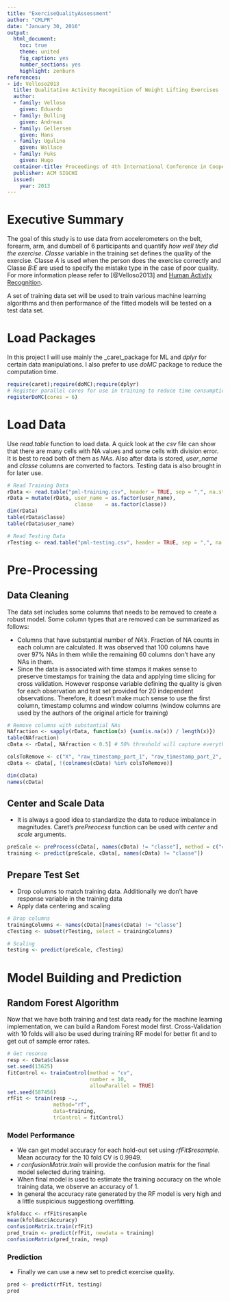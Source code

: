 ```yaml
---
title: "ExerciseQualityAssessment"
author: "CMLPR"
date: "January 30, 2016"
output:
  html_document:
    toc: true
    theme: united
    fig_caption: yes
    number_sections: yes
    highlight: zenburn
references: 
- id: Velloso2013
  title: Qualitative Activity Recognition of Weight Lifting Exercises
  author:
  - family: Velloso
    given: Eduardo
  - family: Bulling
    given: Andreas
  - family: Gellersen
    given: Hans
  - family: Ugulino
    given: Wallace
  - family: Fuks
    given: Hugo
  container-title: Proceedings of 4th International Conference in Cooperation with SIGCHI
  publisher: ACM SIGCHI
  issued:
    year: 2013
---
```


# Executive Summary

The goal of this study is to use data from accelerometers on the belt, forearm, arm, and dumbell of 6 participants and quantify _how well they did the exercise_. *Classe* variable in the training set defines the quality of the exercise. Classe _A_ is used when the person does the exercise correctly and Classe _B:E_ are used to specify the mistake type in the case of poor quality. For more information please refer to [@Velloso2013] and [Human Activity Recognition](http://groupware.les.inf.puc-rio.br/har#dataset).

A set of training data set will be used to train various machine learning algorithms and then performance of the fitted models will be tested on a test data set. 

# Load Packages

In this project I will use mainly the _caret_package for ML and _dplyr_ for certain data manipulations. I also prefer to use _doMC_ package to reduce the computation time.  

```r
require(caret);require(doMC);require(dplyr)
# Register parallel cores for use in training to reduce time consumption.
registerDoMC(cores = 6)
```

# Load Data

Use *read.table* function to load data. A quick look at the _csv_ file can show that there are many cells with NA values and some cells with division error. It is best to read both of them as _NAs_. Also after data is stored, _user_name_ and _classe_ columns are converted to factors. Testing data is also brought in for later use.

```r
# Read Training Data
rData <- read.table("pml-training.csv", header = TRUE, sep = ",", na.strings = c("NA", "#DIV/0!"), stringsAsFactors = FALSE)
rData = mutate(rData, user_name = as.factor(user_name),
                      classe    = as.factor(classe))
dim(rData)
table(rData$classe)
table(rData$user_name)

# Read Testing Data
rTesting <- read.table("pml-testing.csv", header = TRUE, sep = ",", na.strings = c("NA", "#DIV/0!"), stringsAsFactors = FALSE)
```

# Pre-Processing

## Data Cleaning

The data set includes some columns that needs to be removed to create a robust model. Some column types that are removed can be summarized as follows:

* Columns that have substantial number of _NA's_. Fraction of NA counts in each column are calculated. It was observed that 100 columns have over 97% NAs in them while the remaining 60 columns don't have any NAs in them. 
* Since the data is associated with time stamps it makes sense to preserve timestamps for training the data and applying time slicing for cross validation. However response variable defining the quality is given for each observation and test set provided for 20 independent observations. Therefore, it doesn't make much sense to use the first column, timestamp columns and window columns (window columns are used by the authors of the original article for training)

```r
# Remove columns with substantial NAs
NAfraction <- sapply(rData, function(x) {sum(is.na(x)) / length(x)})
table(NAfraction)
cData <- rData[, NAfraction < 0.5] # 50% threshold will capture everything

colsToRemove <- c("X", "raw_timestamp_part_1", "raw_timestamp_part_2", "cvtd_timestamp", "new_window", "num_window")
cData <- cData[, !(colnames(cData) %in% colsToRemove)]

dim(cData)
names(cData)
```

## Center and Scale Data

* It is always a good idea to standardize the data to reduce imbalance in magnitudes. Caret's _prePreocess_ function can be used with _center_ and _scale_ arguments. 

```r
preScale <- preProcess(cData[, names(cData) != "classe"], method = c("center", "scale"))
training <- predict(preScale, cData[, names(cData) != "classe"])
```

## Prepare Test Set 

* Drop columns to match training data. Additionally we don't have response variable in the training data
* Apply data centering and scaling

```r
# Drop columns
trainingColumns <- names(cData)[names(cData) != "classe"]
cTesting <- subset(rTesting, select = trainingColumns)

# Scaling
testing <- predict(preScale, cTesting)
```

# Model Building and Prediction

## Random Forest Algorithm

Now that we have both training and test data ready for the machine learning implementation, we can build a Random Forest model first. Cross-Validation with 10 folds will also be used during training RF model for better fit and to get out of sample error rates.

```r
# Get resonse
resp <- cData$classe
set.seed(13625)
fitControl <- trainControl(method = "cv",
                           number = 10,
                           allowParallel = TRUE)
set.seed(587456)
rfFit <- train(resp ~.,
               method="rf",
               data=training, 
               trControl = fitControl)
```

### Model Performance

* We can get model accuracy for each hold-out set using _rfFit$resample_. Mean accuracy for the 10 fold CV is 0.9949. 
* _r confusionMatrix.train_ will provide the confusion matrix for the final model selected during training.  
* When final model is used to estimate the training accuracy on the whole training data, we observe an accuracy of 1.
* In general the accuracy rate generated by the RF model is very high and a little suspicious suggestiong overfitting. 

```r
kfoldacc <- rfFit$resample
mean(kfoldacc$Accuracy)
confusionMatrix.train(rfFit)
pred_train <- predict(rfFit, newdata = training)
confusionMatrix(pred_train, resp)
```

### Prediction

* Finally we can use a new set to predict exercise quality. 

```r
pred <- predict(rfFit, testing)
pred
```